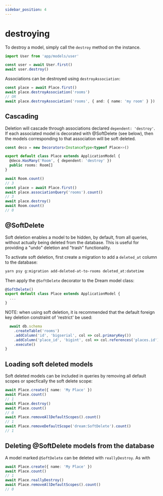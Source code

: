 ```yaml
---
sidebar_position: 4
---
```



# destroying

To destroy a model, simply call the `destroy` method on the instance.

```ts
import User from 'app/models/user'

const user = await User.first()
await user.destroy()
```

Associations can be destroyed using `destroyAssociation`:

```ts
const place = await Place.first()
await place.destroyAssociation('rooms')
// OR
await place.destroyAssociation('rooms', { and: { name: 'my room' } })
```

## Cascading

Deletion will cascade through associations declared `dependent: 'destroy'`. If each associated model is decorated with @SoftDelete (see below), then the models corresponding to that association will be soft deleted.

```ts
const deco = new Decorators<InstanceType<typeof Place>>()

export default class Place extends ApplicationModel {
  @deco.HasMany('Room', { dependent: 'destroy' })
  public rooms: Room[]
}
```

```ts
await Room.count()
// 3
const place = await Place.first()
await place.associationQuery('rooms').count()
// 3
await place.destroy()
await Room.count()
// 0
```

## @SoftDelete

Soft deletion enables a model to be hidden, by default, from all queries, without actually being deleted from the database. This is useful for providing a "undo" deletion and "trash" functionality.

To activate soft deletion, first create a migration to add a `deleted_at` column to the database:

```sh
yarn psy g:migration add-deleted-at-to-rooms deleted_at:datetime
```

Then apply the `@SoftDelete` decorator to the Dream model class:

```ts
@SoftDelete()
export default class Place extends ApplicationModel {
  ...
}
```

NOTE: when using soft deletion, it is recommended that the default foreign key deletion constraint of 'restrict' be used:

```ts
  await db.schema
    .createTable('rooms')
    .addColumn('id', 'bigserial', col => col.primaryKey())
    .addColumn('place_id', 'bigint', col => col.references('places.id').onDelete('restrict').notNull())
    .execute()
}
```

## Loading soft deleted models

Soft deleted models can be included in queries by removing all default scopes or specfically the soft delete scope:

```ts
await Place.create({ name: 'My Place' })
await Place.count()
// 1
await Place.destroy()
await Place.count()
// 0
await Place.removeAllDefaultScopes().count()
// 1
await Place.removeDefaultScope('dream:SoftDelete').count()
// 1
```

## Deleting @SoftDelete models from the database

A model marked `@SoftDelete` can be deleted with `reallyDestroy`. As with

```ts
await Place.create({ name: 'My Place' })
await Place.count()
// 1
await Place.reallyDestroy()
await Place.removeAllDefaultScopes().count()
// 0
```
